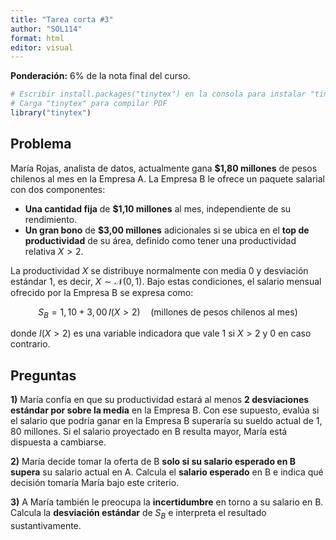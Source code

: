 ```yaml
---
title: "Tarea corta #3"
author: "SOL114"
format: html
editor: visual
---
```


**Ponderación:** 6% de la nota final del curso.

```r
# Escribir install.packages("tinytex") en la consola para instalar "tinytex"
# Carga "tinytex" para compilar PDF
library("tinytex")
```

## Problema

María Rojas, analista de datos, actualmente gana **\$1,80 millones** de pesos chilenos al mes en la Empresa A. La Empresa B le ofrece un paquete salarial con dos componentes:

-   **Una cantidad fija** de **\$1,10 millones** al mes, independiente de su rendimiento.
-   **Un gran bono** de **\$3,00 millones** adicionales si se ubica en el **top de productividad** de su área, definido como tener una productividad relativa $X > 2$.

La productividad $X$ se distribuye normalmente con media 0 y desviación estándar 1, es decir, $X \sim \mathcal{N}(0,1)$. Bajo estas condiciones, el salario mensual ofrecido por la Empresa B se expresa como:

$$
S_B = 1{,}10 + 3{,}00\, I(X>2) \quad \text{(millones de pesos chilenos al mes)}
$$

donde $I(X>2)$ es una variable indicadora que vale 1 si $X>2$ y 0 en caso contrario.

## Preguntas

**1)** María confía en que su productividad estará al menos **2 desviaciones estándar por sobre la media** en la Empresa B. Con ese supuesto, evalúa si el salario que podría ganar en la Empresa B superaría su sueldo actual de $1,80$ millones. Si el salario proyectado en B resulta mayor, María está dispuesta a cambiarse.

**2)** María decide tomar la oferta de B **solo si su salario esperado en B supera** su salario actual en A. Calcula el **salario esperado** en B e indica qué decisión tomaría María bajo este criterio.

**3)** A María también le preocupa la **incertidumbre** en torno a su salario en B. Calcula la **desviación estándar** de $S_B$ e interpreta el resultado sustantivamente.

